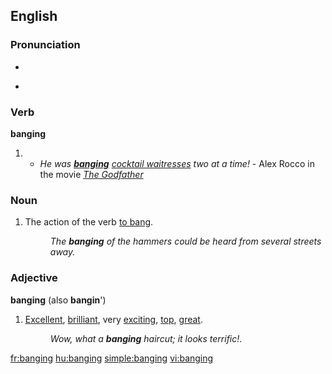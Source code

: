 ==English==

===Pronunciation===
* {{audio|en-us-banging.ogg|Audio (US)}}
* {{a|US|UK}} {{IPA|/'bæŋ.ɪŋ/}}
*: {{rhymes|æŋɪŋ}}

===Verb===
'''banging'''

# {{present participle of|bang}}
#* ''He was '''[[banging]]''' [[waitress|cocktail waitresses]] two at a time!'' - Alex Rocco in the movie ''[[w:The Godfather|The Godfather]]''

===Noun===
{{en-noun|-}}

# The action of the verb [[bang|to bang]].
#: ''The '''banging''' of the hammers could be heard from several streets away.''

===Adjective===
'''banging''' (also '''bangin'''')

# [[excellent|Excellent]], [[brilliant]], very [[exciting]], [[top]], [[great]].
#: ''Wow, what a '''banging''' haircut; it looks terrific!''.

[[fr:banging]]
[[hu:banging]]
[[simple:banging]]
[[vi:banging]]
